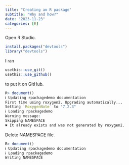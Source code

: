 ```yaml
---
title: "Creating an R package"
subtitle: "Why and how?"
date: "2023-11-23"
categories: [R]
---
```


Open R Studio.

```r
install.packages("devtools")
library("devtools")
```

I ran

```r
usethis::use_git()
usethis::use_github()
```

to put it on GitHub.


```r
R> document()
ℹ Updating rpackagedemo documentation
First time using roxygen2. Upgrading automatically...
Setting `RoxygenNote` to "7.2.3"
ℹ Loading rpackagedemo
Warning message:
Skipping NAMESPACE
✖ It already exists and was not generated by roxygen2. 
```

Delete NAMESPACE file.

```r
R> document()
ℹ Updating rpackagedemo documentation
ℹ Loading rpackagedemo
Writing NAMESPACE
```





